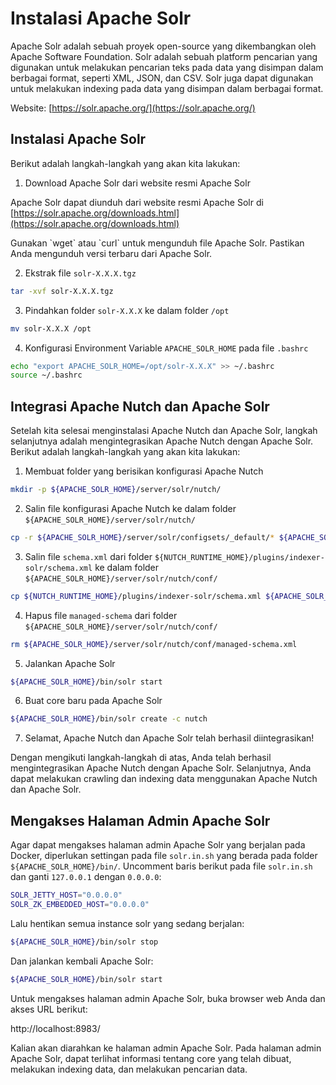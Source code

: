 
# Instalasi Apache Solr

Apache Solr adalah sebuah proyek open-source yang dikembangkan oleh Apache Software Foundation. Solr adalah sebuah platform pencarian yang digunakan untuk melakukan pencarian teks pada data yang disimpan dalam berbagai format, seperti XML, JSON, dan CSV. Solr juga dapat digunakan untuk melakukan indexing pada data yang disimpan dalam berbagai format.

Website: [https://solr.apache.org/](https://solr.apache.org/)

## Instalasi Apache Solr

Berikut adalah langkah-langkah yang akan kita lakukan:

1. Download Apache Solr dari website resmi Apache Solr

Apache Solr dapat diunduh dari website resmi Apache Solr di [https://solr.apache.org/downloads.html](https://solr.apache.org/downloads.html)

<Callout>
    Gunakan `wget` atau `curl` untuk mengunduh file Apache Solr. Pastikan Anda mengunduh versi terbaru dari Apache Solr.
</Callout>

2. Ekstrak file `solr-X.X.X.tgz`

```bash
tar -xvf solr-X.X.X.tgz
```

3. Pindahkan folder `solr-X.X.X` ke dalam folder `/opt`

```bash
mv solr-X.X.X /opt
```

4. Konfigurasi Environment Variable `APACHE_SOLR_HOME` pada file `.bashrc`

```bash
echo "export APACHE_SOLR_HOME=/opt/solr-X.X.X" >> ~/.bashrc
source ~/.bashrc
```

## Integrasi Apache Nutch dan Apache Solr

Setelah kita selesai menginstalasi Apache Nutch dan Apache Solr, langkah selanjutnya adalah mengintegrasikan Apache Nutch dengan Apache Solr. Berikut adalah langkah-langkah yang akan kita lakukan:

1. Membuat folder yang berisikan konfigurasi Apache Nutch

```bash
mkdir -p ${APACHE_SOLR_HOME}/server/solr/nutch/
```

2. Salin file konfigurasi Apache Nutch ke dalam folder `${APACHE_SOLR_HOME}/server/solr/nutch/`

```bash
cp -r ${APACHE_SOLR_HOME}/server/solr/configsets/_default/* ${APACHE_SOLR_HOME}/server/solr/nutch/
```

3. Salin file `schema.xml` dari folder `${NUTCH_RUNTIME_HOME}/plugins/indexer-solr/schema.xml` ke dalam folder `${APACHE_SOLR_HOME}/server/solr/nutch/conf/`

```bash
cp ${NUTCH_RUNTIME_HOME}/plugins/indexer-solr/schema.xml ${APACHE_SOLR_HOME}/server/solr/nutch/conf/
```

4. Hapus file `managed-schema` dari folder `${APACHE_SOLR_HOME}/server/solr/nutch/conf/`

```bash
rm ${APACHE_SOLR_HOME}/server/solr/nutch/conf/managed-schema.xml
```

5. Jalankan Apache Solr

```bash
${APACHE_SOLR_HOME}/bin/solr start
```

6. Buat core baru pada Apache Solr

```bash
${APACHE_SOLR_HOME}/bin/solr create -c nutch
```

7. Selamat, Apache Nutch dan Apache Solr telah berhasil diintegrasikan!

Dengan mengikuti langkah-langkah di atas, Anda telah berhasil mengintegrasikan Apache Nutch dengan Apache Solr. Selanjutnya, Anda dapat melakukan crawling dan indexing data menggunakan Apache Nutch dan Apache Solr.

## Mengakses Halaman Admin Apache Solr

Agar dapat mengakses halaman admin Apache Solr yang berjalan pada Docker, diperlukan settingan pada file `solr.in.sh` yang berada pada folder `${APACHE_SOLR_HOME}/bin/`. 
Uncomment baris berikut pada file `solr.in.sh` dan ganti `127.0.0.1` dengan `0.0.0.0`:

```bash
SOLR_JETTY_HOST="0.0.0.0"
SOLR_ZK_EMBEDDED_HOST="0.0.0.0"
```

Lalu hentikan semua instance solr yang sedang berjalan:

```bash
${APACHE_SOLR_HOME}/bin/solr stop
```

Dan jalankan kembali Apache Solr:

```bash
${APACHE_SOLR_HOME}/bin/solr start
```

Untuk mengakses halaman admin Apache Solr, buka browser web Anda dan akses URL berikut:

http://localhost:8983/

Kalian akan diarahkan ke halaman admin Apache Solr. Pada halaman admin Apache Solr, dapat terlihat informasi tentang core yang telah dibuat, melakukan indexing data, dan melakukan pencarian data.


